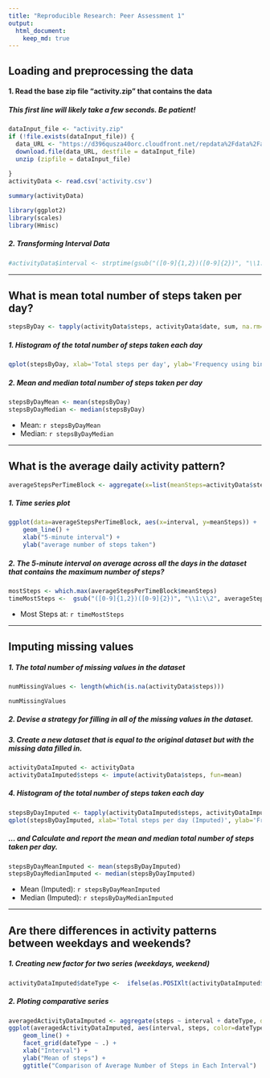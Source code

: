 ```yaml
---
title: "Reproducible Research: Peer Assessment 1"
output: 
  html_document:
    keep_md: true
---
```



## Loading and preprocessing the data
####   1. Read the base zip file "activity.zip" that contains the data
#####     This first line will likely take a few seconds. Be patient!

```r

dataInput_file <- "activity.zip"
if (!file.exists(dataInput_file)) {
  data_URL <- "https://d396qusza40orc.cloudfront.net/repdata%2Fdata%2Factivity.zip"
  download.file(data_URL, destfile = dataInput_file)
  unzip (zipfile = dataInput_file)
  
}
activityData <- read.csv('activity.csv')

summary(activityData)


```

```r
library(ggplot2)
library(scales)
library(Hmisc)
```
##### 2. Transforming Interval Data

```r
#activityData$interval <- strptime(gsub("([0-9]{1,2})([0-9]{2})", "\\1:\\2", activityData$interval), format='%H:%M')
```

-----

## What is mean total number of steps taken per day?


```r
stepsByDay <- tapply(activityData$steps, activityData$date, sum, na.rm=TRUE)
```


##### 1. Histogram of the total number of steps taken each day

```r
qplot(stepsByDay, xlab='Total steps per day', ylab='Frequency using binwith 500', binwidth=500)
```



##### 2. Mean and median total number of steps taken per day

```r
stepsByDayMean <- mean(stepsByDay)
stepsByDayMedian <- median(stepsByDay)
```
* Mean: `r stepsByDayMean` 
* Median: `r stepsByDayMedian`

-----

## What is the average daily activity pattern?


```r
averageStepsPerTimeBlock <- aggregate(x=list(meanSteps=activityData$steps), by=list(interval=activityData$interval), FUN=mean, na.rm=TRUE)
```

##### 1. Time series plot

```r
ggplot(data=averageStepsPerTimeBlock, aes(x=interval, y=meanSteps)) +
    geom_line() +
    xlab("5-minute interval") +
    ylab("average number of steps taken") 
```
##### 2. The 5-minute interval on average across all the days in the dataset that contains the maximum number of steps?

```r
mostSteps <- which.max(averageStepsPerTimeBlock$meanSteps)
timeMostSteps <-  gsub("([0-9]{1,2})([0-9]{2})", "\\1:\\2", averageStepsPerTimeBlock[mostSteps,'interval'])
```

* Most Steps at: `r timeMostSteps`

----


## Imputing missing values

##### 1. The total number of missing values in the dataset 

```r
numMissingValues <- length(which(is.na(activityData$steps)))
```

```r
numMissingValues
```

##### 2. Devise a strategy for filling in all of the missing values in the dataset.
##### 3. Create a new dataset that is equal to the original dataset but with the missing data filled in.

```r
activityDataImputed <- activityData
activityDataImputed$steps <- impute(activityData$steps, fun=mean)
```


##### 4. Histogram of the total number of steps taken each day 

```r
stepsByDayImputed <- tapply(activityDataImputed$steps, activityDataImputed$date, sum)
qplot(stepsByDayImputed, xlab='Total steps per day (Imputed)', ylab='Frequency using binwith 500', binwidth=500)
```


 

##### ... and Calculate and report the mean and median total number of steps taken per day. 

```r
stepsByDayMeanImputed <- mean(stepsByDayImputed)
stepsByDayMedianImputed <- median(stepsByDayImputed)
```
* Mean (Imputed): `r stepsByDayMeanImputed`
* Median (Imputed):  `r stepsByDayMedianImputed`


----



## Are there differences in activity patterns between weekdays and weekends?
##### 1. Creating new factor for two series (weekdays, weekend)


```r
activityDataImputed$dateType <-  ifelse(as.POSIXlt(activityDataImputed$date)$wday %in% c(0,6), 'weekend', 'weekdays')
```

##### 2. Ploting comparative series


```r
averagedActivityDataImputed <- aggregate(steps ~ interval + dateType, data=activityDataImputed, mean)
ggplot(averagedActivityDataImputed, aes(interval, steps, color=dateType)) + 
    geom_line() + 
    facet_grid(dateType ~ .) +
    xlab("Interval") + 
    ylab("Mean of steps") +
    ggtitle("Comparison of Average Number of Steps in Each Interval")
```
